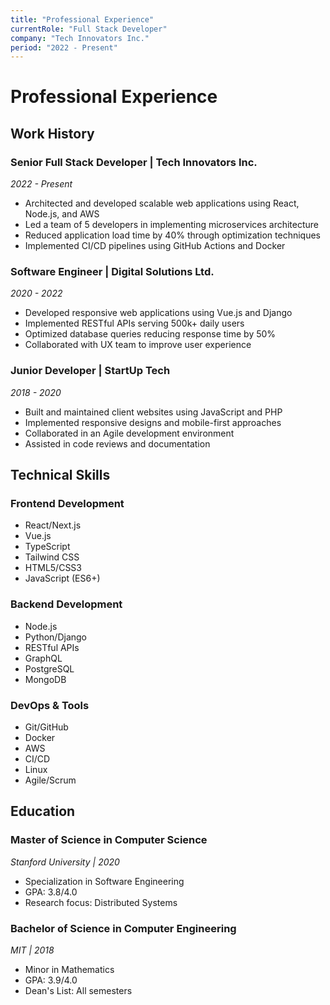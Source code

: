 ```yaml
---
title: "Professional Experience"
currentRole: "Full Stack Developer"
company: "Tech Innovators Inc."
period: "2022 - Present"
---
```


# Professional Experience

## Work History

### Senior Full Stack Developer | Tech Innovators Inc.
*2022 - Present*

- Architected and developed scalable web applications using React, Node.js, and AWS
- Led a team of 5 developers in implementing microservices architecture
- Reduced application load time by 40% through optimization techniques
- Implemented CI/CD pipelines using GitHub Actions and Docker

### Software Engineer | Digital Solutions Ltd.
*2020 - 2022*

- Developed responsive web applications using Vue.js and Django
- Implemented RESTful APIs serving 500k+ daily users
- Optimized database queries reducing response time by 50%
- Collaborated with UX team to improve user experience

### Junior Developer | StartUp Tech
*2018 - 2020*

- Built and maintained client websites using JavaScript and PHP
- Implemented responsive designs and mobile-first approaches
- Collaborated in an Agile development environment
- Assisted in code reviews and documentation

## Technical Skills

### Frontend Development
- React/Next.js
- Vue.js
- TypeScript
- Tailwind CSS
- HTML5/CSS3
- JavaScript (ES6+)

### Backend Development
- Node.js
- Python/Django
- RESTful APIs
- GraphQL
- PostgreSQL
- MongoDB

### DevOps & Tools
- Git/GitHub
- Docker
- AWS
- CI/CD
- Linux
- Agile/Scrum

## Education

### Master of Science in Computer Science
*Stanford University | 2020*
- Specialization in Software Engineering
- GPA: 3.8/4.0
- Research focus: Distributed Systems

### Bachelor of Science in Computer Engineering
*MIT | 2018*
- Minor in Mathematics
- GPA: 3.9/4.0
- Dean's List: All semesters
